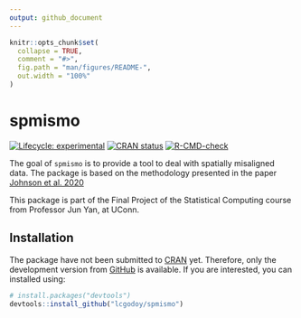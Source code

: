 ```yaml
---
output: github_document
---
```


<!-- README.md is generated from README.Rmd. Please edit that file -->

```r
knitr::opts_chunk$set(
  collapse = TRUE,
  comment = "#>",
  fig.path = "man/figures/README-",
  out.width = "100%"
)
```

# spmismo

<!-- badges: start -->
[![Lifecycle: experimental](https://img.shields.io/badge/lifecycle-experimental-orange.svg)](https://www.tidyverse.org/lifecycle/#experimental)
[![CRAN status](https://www.r-pkg.org/badges/version/spmismo)](https://CRAN.R-project.org/package=spmismo)
[![R-CMD-check](https://github.com/lcgodoy/spmismo/workflows/R-CMD-check/badge.svg)](https://github.com/lcgodoy/spmismo/actions)
<!-- badges: end -->

The goal of `spmismo` is to provide a tool to deal with spatially misaligned
data. The package is based on the methodology presented in the paper 
[Johnson et al. 2020](https://ij-healthgeographics.biomedcentral.com/articles/10.1186/s12942-020-00200-w)

This package is part of the Final Project of the Statistical Computing course
from Professor Jun Yan, at UConn.

## Installation

The package have not been submitted to [CRAN](https://CRAN.R-project.org)
yet. Therefore, only the development version from [GitHub](https://github.com/)
is available. If you are interested, you can installed using:
``` r
# install.packages("devtools")
devtools::install_github("lcgodoy/spmismo")
```

